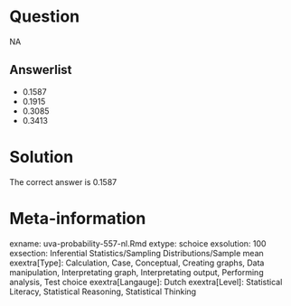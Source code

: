 Question
========

NA

Answerlist
----------
* 0.1587
* 0.1915
* 0.3085
* 0.3413

Solution
========

The correct answer is  0.1587

Meta-information
================
exname: uva-probability-557-nl.Rmd
extype: schoice
exsolution: 100
exsection: Inferential Statistics/Sampling Distributions/Sample mean
exextra[Type]: Calculation, Case, Conceptual, Creating graphs, Data manipulation, Interpretating graph, Interpretating output, Performing analysis, Test choice
exextra[Langauge]: Dutch
exextra[Level]: Statistical Literacy, Statistical Reasoning, Statistical Thinking
